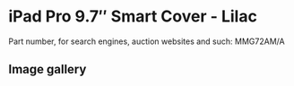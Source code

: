 
# iPad Pro 9.7″ Smart Cover - Lilac

Part number, for search engines, auction websites and such: MMG72AM/A

## Image gallery

<div style={{ width: "768px" }}>
  <GalleryComponent
    images={[
      {
        original: "/everysource/MMG72.png",
        thumbnail: "/everypreview/MMG72.png",
      },
      {
        original: "/everysource/MMG72_AV1_GOLD.png",
        thumbnail: "/everypreview/MMG72_AV1_GOLD.png",
      },
      {
        original: "/everysource/MMG72_AV1_ROSEGOLD.png",
        thumbnail: "/everypreview/MMG72_AV1_ROSEGOLD.png",
      },
      {
        original: "/everysource/MMG72_AV1_SILVER.png",
        thumbnail: "/everypreview/MMG72_AV1_SILVER.png",
      },
      {
        original: "/everysource/MMG72_AV1_SPACE_GRAY.png",
        thumbnail: "/everypreview/MMG72_AV1_SPACE_GRAY.png",
      },
      {
        original: "/everysource/MMG72_AV2.png",
        thumbnail: "/everypreview/MMG72_AV2.png",
      },
      {
        original: "/everysource/MMG72_AV3.png",
        thumbnail: "/everypreview/MMG72_AV3.png",
      }
    ]}
  />
</div>